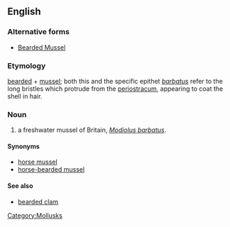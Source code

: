==English==

===Alternative forms===
*[[Bearded Mussel]]

===Etymology===
[[bearded]] + [[mussel]]; both this and the specific epithet ''[[barbatus]]'' refer to the long bristles which protrude from the [[periostracum]], appearing to coat the shell in hair.

===Noun===
{{en-noun}}

# a freshwater mussel of Britain, ''[[Modiolus barbatus]]''.

====Synonyms====
*[[horse mussel]]
*[[horse-bearded mussel]]

====See also====
*[[bearded clam]]

[[Category:Mollusks]]